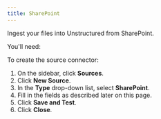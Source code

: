 ```yaml
---
title: SharePoint 
---
```


Ingest your files into Unstructured from SharePoint.

You'll need: 


<SharePointPrerequisites />

To create the source connector:

1. On the sidebar, click **Sources**.
2. Click **New Source**.
3. In the **Type** drop-down list, select **SharePoint**.
4. Fill in the fields as described later on this page.
5. Click **Save and Test**.
6. Click **Close**.


<SharePointFields />
